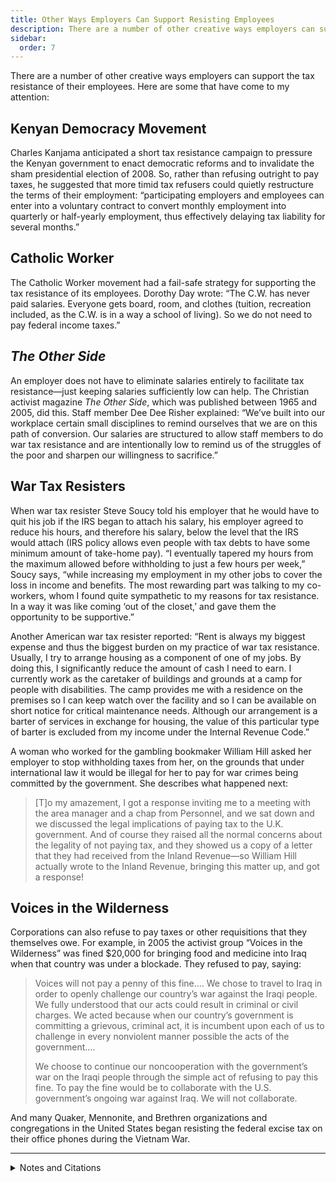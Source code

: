 ```yaml
---
title: Other Ways Employers Can Support Resisting Employees
description: There are a number of other creative ways employers can support the tax resistance of their employees.
sidebar:
  order: 7
---
```


There are a number of other creative ways employers can support the tax resistance of their employees.
Here are some that have come to my attention:

## <Badge text="Example" size="medium" /> Kenyan Democracy Movement

Charles Kanjama anticipated a short tax resistance campaign to pressure the Kenyan government to enact democratic reforms and to invalidate the sham presidential election of 2008.
So, rather than refusing outright to pay taxes, he suggested that more timid tax refusers could quietly restructure the terms of their employment:
“participating employers and employees can enter into a voluntary contract to convert monthly employment into quarterly or half-yearly employment, thus effectively delaying tax liability for several months.”

## <Badge text="Example" size="medium" /> Catholic Worker

The Catholic Worker movement had a fail-safe strategy for supporting the tax resistance of its employees.
Dorothy Day wrote:
“The C.W. has never paid salaries.
Everyone gets board, room, and clothes (tuition, recreation included, as the C.W. is in a way a school of living).
So we do not need to pay federal income taxes.”

## <Badge text="Example" size="medium" /> <i>The Other Side</i>

An employer does not have to eliminate salaries entirely to facilitate tax resistance—just keeping salaries sufficiently low can help.
The Christian activist magazine <i>The Other Side</i>, which was published between 1965 and 2005, did this.
Staff member Dee Dee Risher explained:
“We’ve built into our workplace certain small disciplines to remind ourselves that we are on this path of conversion.
Our salaries are structured to allow staff members to do war tax resistance and are intentionally low to remind us of the struggles of the poor and sharpen our willingness to sacrifice.”

## <Badge text="Examples" size="medium" /> War Tax Resisters

When war tax resister Steve Soucy told his employer that he would have to quit his job if the IRS began to attach his salary, his employer agreed to reduce his hours, and therefore his salary, below the level that the IRS would attach (IRS policy allows even people with tax debts to have some minimum amount of take-home pay).
“I eventually tapered my hours from the maximum allowed before withholding to just a few hours per week,” Soucy says, “while increasing my employment in my other jobs to cover the loss in income and benefits.
The most rewarding part was talking to my co-workers, whom I found quite sympathetic to my reasons for tax resistance.
In a way it was like coming ‘out of the closet,’ and gave them the opportunity to be supportive.”

Another American war tax resister reported:
“Rent is always my biggest expense and thus the biggest burden on my practice of war tax resistance.
Usually, I try to arrange housing as a component of one of my jobs.
By doing this, I significantly reduce the amount of cash I need to earn.
I currently work as the caretaker of buildings and grounds at a camp for people with disabilities.
The camp provides me with a residence on the premises so I can keep watch over the facility and so I can be available on short notice for critical maintenance needs.
Although our arrangement is a barter of services in exchange for housing, the value of this particular type of barter is excluded from my income under the Internal Revenue Code.”

A woman who worked for the gambling bookmaker William Hill asked her employer to stop withholding taxes from her, on the grounds that under international law it would be illegal for her to pay for war crimes being committed by the government.
She describes what happened next:

> [T]o my amazement, I got a response inviting me to a meeting with the area manager and a chap from Personnel, and we sat down and we discussed the legal implications of paying tax to the U.K. government.
> And of course they raised all the normal concerns about the legality of not paying tax, and they showed us a copy of a letter that they had received from the Inland Revenue—so William Hill actually wrote to the Inland Revenue, bringing this matter up, and got a response!

## <Badge text="Example" size="medium" /> Voices in the Wilderness

Corporations can also refuse to pay taxes or other requisitions that they themselves owe.
For example, in 2005 the activist group “Voices in the Wilderness” was fined $20,000 for bringing food and medicine into Iraq when that country was under a blockade.
They refused to pay, saying:

> Voices will not pay a penny of this fine.…
> We chose to travel to Iraq in order to openly challenge our country’s war against the Iraqi people.
> We fully understood that our acts could result in criminal or civil charges.
> We acted because when our country’s government is committing a grievous, criminal act, it is incumbent upon each of us to challenge in every nonviolent manner possible the acts of the government….
> 
> We choose to continue our noncooperation with the government’s war on the Iraqi people through the simple act of refusing to pay this fine.
> To pay the fine would be to collaborate with the U.S. government’s ongoing war against Iraq.
> We will not collaborate.

And many Quaker, Mennonite, and Brethren organizations and congregations in the United States began resisting the federal excise tax on their office phones during the Vietnam War.

<hr />

<details>
<summary>Notes and Citations</summary>

* Alas, the <i>East Africa Standard</i> article that contained this Kanjama quote evaporated from the Internet before I had time to capture the citation. I’ve archived much of it [here](http://sniggle.net/TPL/index5.php?entry=20Feb08).
* Day, Dorothy “We Go On Record: CW Refuses Tax Exemption” <i>The Catholic Worker</i> May 1972
* Risher, Dee Dee “Roots & Branches: Saying No” <i>The Other Side</i> 1 March 2000
* <i>Organizational War Tax Resistance</i>, National War Tax Resistance Coordinating Committee (2008)
* The video [“Withhold Your Tax”](http://www.youtube.com/v/TCvK41mjZdo) from [MakeWarsHistory.org.uk](http://makewarshistory.org.uk/)
* “Voices in the Wilderness Fined for Defying Sanctions” <i>AntiWar.com</i> 17 August 2005

</details>
